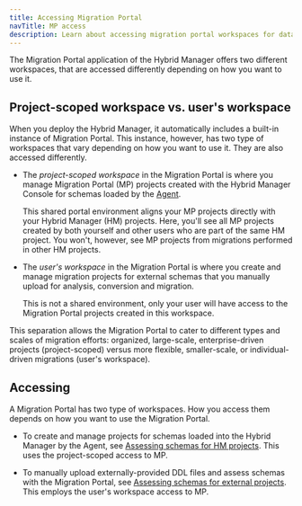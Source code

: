 ```yaml
---
title: Accessing Migration Portal
navTitle: MP access
description: Learn about accessing migration portal workspaces for database migrations with PG AI Hybrid Manager.
---
```


The Migration Portal application of the Hybrid Manager offers two different workspaces, that are accessed differently depending on how you want to use it.

## Project-scoped workspace vs. user's workspace

When you deploy the Hybrid Manager, it automatically includes a built-in instance of Migration Portal. This instance, however, has two type of workspaces that vary depending on how you want to use it. They are also accessed differently.

-   The *project-scoped workspace* in the Migration Portal is where you manage Migration Portal (MP) projects created with the Hybrid Manager Console for schemas loaded by the [Agent](../migration_guides/agent_for_oracle_readiness.mdx).

    This shared portal environment aligns your MP projects directly with your Hybrid Manager (HM) projects. Here, you'll see all MP projects created by both yourself and other users who are part of the same HM project. You won't, however, see MP projects from migrations performed in other HM projects.

-   The *user's workspace* in the Migration Portal is where you create and manage migration projects for external schemas that you manually upload for analysis, conversion and migration. 

    This is not a shared environment, only your user will have access to the Migration Portal projects created in this workspace.

This separation allows the Migration Portal to cater to different types and scales of migration efforts: organized, large-scale, enterprise-driven projects (project-scoped) versus more flexible, smaller-scale, or individual-driven migrations (user's workspace).

## Accessing

A Migration Portal has two type of workspaces. How you access them depends on how you want to use the Migration Portal. 

-   To create and manage projects for schemas loaded into the Hybrid Manager by the Agent, see [Assessing schemas for HM projects](hm_schema_migration.mdx). This uses the project-scoped access to MP.

-   To manually upload externally-provided DDL files and assess schemas with the Migration Portal, see [Assessing schemas for external projects](external_schema_migration.mdx). This employs the user's workspace access to MP.
